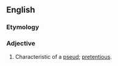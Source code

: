 ==English==

===Etymology===
{{suffix|pseud|y|lang=en}}

===Adjective===
{{en-adj}}

# Characteristic of a [[pseud]]; [[pretentious]].